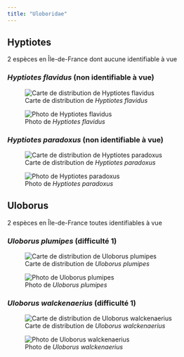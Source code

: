 ```yaml
---
title: "Uloboridae"
---
```




## Hyptiotes

2 espèces en Île-de-France dont aucune identifiable à vue



### *Hyptiotes flavidus* (non identifiable à vue)

![Carte de distribution de *Hyptiotes flavidus*](https://asfra.fr/Site/User_pages/Atlas/LR_ASFRA_Uloboridae_Hyptiotes%20flavidus_2022-03-10.jpeg)

![Photo de *Hyptiotes flavidus*](chemin/vers/photo.jpg)



### *Hyptiotes paradoxus* (non identifiable à vue)

![Carte de distribution de *Hyptiotes paradoxus*](https://asfra.fr/Site/User_pages/Atlas/LR_ASFRA_Uloboridae_Hyptiotes%20paradoxus_2022-03-10.jpeg)

![Photo de *Hyptiotes paradoxus*](chemin/vers/photo.jpg)



## Uloborus

2 espèces en Île-de-France toutes identifiables à vue



### *Uloborus plumipes* (difficulté 1)

![Carte de distribution de *Uloborus plumipes*](https://asfra.fr/Site/User_pages/Atlas/LR_ASFRA_Uloboridae_Uloborus%20plumipes_2022-03-10.jpeg)

![Photo de *Uloborus plumipes*](chemin/vers/photo.jpg)



### *Uloborus walckenaerius* (difficulté 1)

![Carte de distribution de *Uloborus walckenaerius*](https://asfra.fr/Site/User_pages/Atlas/LR_ASFRA_Uloboridae_Uloborus%20walckenaerius_2022-03-10.jpeg)

![Photo de *Uloborus walckenaerius*](chemin/vers/photo.jpg)



